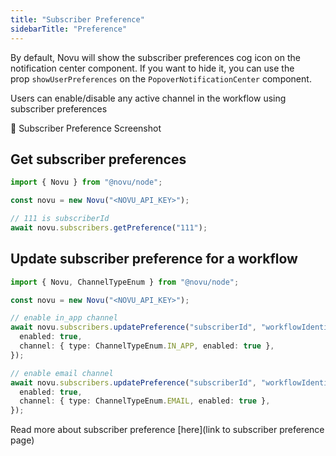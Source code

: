 ```yaml
---
title: "Subscriber Preference"
sidebarTitle: "Preference"
---
```


By default, Novu will show the subscriber preferences cog icon on the notification center component. If you want to hide it, you can use the prop `showUserPreferences` on the `PopoverNotificationCenter` component.

Users can enable/disable any active channel in the workflow using subscriber preferences

📌 Subscriber Preference Screenshot

## Get subscriber preferences

<CodeGroup>

```typescript Node.JS
import { Novu } from "@novu/node";

const novu = new Novu("<NOVU_API_KEY>");

// 111 is subscriberId
await novu.subscribers.getPreference("111");
```

</CodeGroup>

## Update subscriber preference for a workflow

<CodeGroup>

```typescript Node.JS
import { Novu, ChannelTypeEnum } from "@novu/node";

const novu = new Novu("<NOVU_API_KEY>");

// enable in_app channel
await novu.subscribers.updatePreference("subscriberId", "workflowIdentifier", {
  enabled: true,
  channel: { type: ChannelTypeEnum.IN_APP, enabled: true },
});

// enable email channel
await novu.subscribers.updatePreference("subscriberId", "workflowIdentifier", {
  enabled: true,
  channel: { type: ChannelTypeEnum.EMAIL, enabled: true },
});
```

</CodeGroup>

Read more about subscriber preference [here](link to subscriber preference page)
